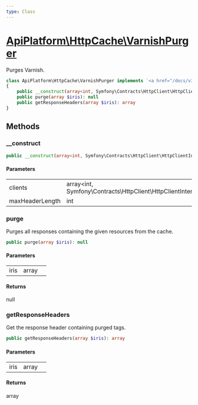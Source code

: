 ```yaml
---
type: Class
---
```


# [ApiPlatform\HttpCache\VarnishPurger](/docs/v3.1/reference/HttpCache/VarnishPurger)

Purges Varnish.


```php
class ApiPlatform\HttpCache\VarnishPurger implements `<a href="/docs/v3.1/reference/HttpCache/PurgerInterface">ApiPlatform\HttpCache\PurgerInterface</a>`
{
    public __construct(array<int, Symfony\Contracts\HttpClient\HttpClientInterface> $clients, int $maxHeaderLength)
    public purge(array $iris): null
    public getResponseHeaders(array $iris): array
}
```
## Methods

### __construct



```php
public __construct(array<int, Symfony\Contracts\HttpClient\HttpClientInterface> $clients, int $maxHeaderLength)
```

#### Parameters

<table><tbody>
<tr><td>clients</td><td>array&lt;int, Symfony\Contracts\HttpClient\HttpClientInterface&gt;</td><td></td></tr><tr><td>maxHeaderLength</td><td>int</td><td></td></tr>
</tbody>
</table>

### purge

Purges all responses containing the given resources from the cache.

```php
public purge(array $iris): null
```

#### Parameters

<table><tbody>
<tr><td>iris</td><td>array</td><td></td></tr>
</tbody>
</table>

#### Returns

null

### getResponseHeaders

Get the response header containing purged tags.

```php
public getResponseHeaders(array $iris): array
```

#### Parameters

<table><tbody>
<tr><td>iris</td><td>array</td><td></td></tr>
</tbody>
</table>

#### Returns

array
